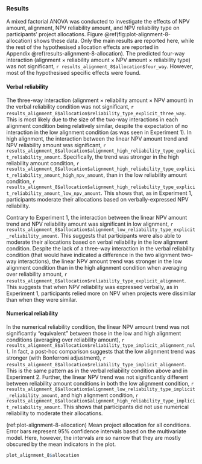 ### Results

A mixed factorial ANOVA was conducted to investigate the effects of NPV amount,
alignment, NPV reliability amount, and NPV reliability type on participants’
project allocations. Figure \@ref(fig:plot-alignment-8-allocation) shows these
data. Only the main results are reported here, while the rest of the
hypothesised allocation effects are reported in
Appendix \@ref(results-alignment-8-allocation). The predicted four-way
interaction (alignment $\times$ reliability amount $\times$ NPV amount $\times$
reliability type) was not significant,
`r results_alignment_8$allocation$four_way`. However, most of the
hypothesised specific effects were found.

#### Verbal reliability

The three-way interaction (alignment $\times$ reliability amount $\times$ NPV
amount) in the verbal reliability condition was not significant,
`r results_alignment_8$allocation$reliability_type_explicit_three_way`. This is
most likely due to the size of the two-way interactions in each alignment
condition being relatively similar, despite the expectation of no interaction in
the low alignment condition (as was seen in Experiment 1). In high alignment,
the interaction between the linear NPV amount trend and NPV reliability amount
was significant,
`r results_alignment_8$allocation$alignment_high_reliability_type_explicit_reliability_amount`.
Specifically, the trend was stronger in the high reliability amount condition,
`r results_alignment_8$allocation$alignment_high_reliability_type_explicit_reliability_amount_high_npv_amount`,
than in the low reliability amount condition,
`r results_alignment_8$allocation$alignment_high_reliability_type_explicit_reliability_amount_low_npv_amount`.
This shows that, as in Experiment 1, participants moderate their allocations
based on verbally-expressed NPV reliability.

Contrary to Experiment 1, the interaction between the linear NPV amount trend
and NPV reliability amount was significant in low alignment,
`r results_alignment_8$allocation$alignment_low_reliability_type_explicit_reliability_amount`.
This suggests that participants were also able to moderate their allocations
based on verbal reliability in the low alignment condition. Despite the lack of
a three-way interaction in the verbal reliability condition (that would have
indicated a difference in the two alignment two-way interactions), the linear
NPV amount trend was stronger in the low alignment condition than in the high
alignment condition when averaging over reliability amount,
`r results_alignment_8$allocation$reliability_type_explicit_alignment`. This
suggests that when NPV reliability was expressed verbally, as in Experiment 1,
participants relied more on NPV when projects were dissimilar than when they
were similar.

#### Numerical reliability

In the numerical reliability condition, the linear NPV amount trend was not
significantly "equivalent" between those in the low and high alignment
conditions (averaging over reliability amount),
`r results_alignment_8$allocation$reliability_type_implicit_alignment_null`. In
fact, a post-hoc comparison suggests that the low alignment trend was stronger
(with Bonferroni adjustment),
`r results_alignment_8$allocation$reliability_type_implicit_alignment`. This is
the same pattern as in the verbal reliability condition above and in
Experiment 2. Further, the linear NPV trend was not significantly different
between reliability amount conditions in both the low alignment condition,
`r results_alignment_8$allocation$alignment_low_reliability_type_implicit_reliability_amount`,
and high alignment condition,
`r results_alignment_8$allocation$alignment_high_reliability_type_implicit_reliability_amount`.
This shows that participants did not use numerical reliability to moderate their
allocations.

(ref:plot-alignment-8-allocation) Mean project allocation for all conditions. Error bars represent 95% confidence intervals based on the multivariate model. Here, however, the intervals are so narrow that they are mostly obscured by the mean indicators in the plot.

```r
plot_alignment_8$allocation
```
